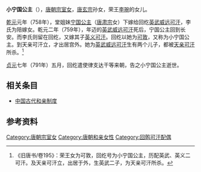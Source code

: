 {{東亞女性歷史人物
| 名稱=小宁国公主
| 身份=[[唐朝|唐朝]]宗室女、和亲女性、可敦
| 畫像=
| 說明=
| 姓=李
| 名=不详
| 封爵=
| 位號=
| 封號=可敦
|婚年=758年
| 出生年=
| 逝世年=791年
| 諡號=
| 墳墓=
| 父親=[[李琬_(唐朝)|李琬]]
| 同胞兄弟=
| 母親=
|}}
'''小宁国公主'''（{{bd|8世纪||791年||catIdx=L}}），[[唐朝|唐朝]][[宗室女|宗室女]]，[[唐玄宗|唐玄宗]]孙女，荣王[[李琬_(唐朝)|李琬]]的女儿。

[[乾元_(唐朝)|乾元]]元年（758年），堂姐妹[[宁国公主_(唐)|宁国公主]]（[[唐肃宗|唐肃宗]]女）下嫁给回纥[[英武威远可汗|英武威远可汗]]，李氏为陪嫁女。乾元二年（759年），年迈的[[英武威远可汗|英武威远可汗]]死后，宁国公主回到长安。而李氏则留在回纥，又嫁其子[[英义可汗|英义可汗]]。回纥以她为[[可敦|可敦]]，又称为小宁国公主。到天亲可汗立，才出居宫外。她为[[英武威远可汗|英武威远可汗]]生有两个儿子，都被[[天亲可汗|天亲可汗]]所杀。<ref>《旧唐书/卷195》：荣王女为可敦，回纥号为小宁国公主，历配英武、英义二可汗。及天亲可汗立，出居于外，生英武二子，为天亲可汗所杀。</ref>

[[貞元_(唐朝)|贞元]]七年（791年）五月，回纥遣使律支达干等来朝，告之小宁国公主逝世。

== 相关条目 ==
* [[中国古代和亲制度|中国古代和亲制度]]

== 参考资料 ==
{{reflist}}

[[Category:唐朝宗室女|Category:唐朝宗室女]]
[[Category:唐朝和亲女性|Category:唐朝和亲女性]]
[[Category:回鹘可汗配偶|Category:回鹘可汗配偶]]